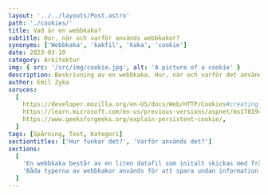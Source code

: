 ---
layout: '../../layouts/Post.astro'
path: './cookies/'
title: Vad är en webbkaka?
subtitle: Hur, när och varför används webbkakor?
synonyms: ['Webbkaka', 'kakfil', 'kaka', 'cookie']
date: 2023-03-10
category: Arkitektur
img: { src: '/src/img/cookie.jpg', alt: 'A picture of a cookie' }
description: Beskrivning av en webbkaka. Hur, när och varför det används.
author: Emil Zyka
soruces:
  [
    https://developer.mozilla.org/en-US/docs/Web/HTTP/Cookies#creating_cookies,
    https://learn.microsoft.com/en-us/previous-versions/aspnet/ms178194(v=vs.100),
    https://www.geeksforgeeks.org/explain-persistent-cookie/,
  ]
tags: [Spårning, Test, Kategori]
sectiontitles: ['Hur funkar det?', 'Varför används det?']
sections:
  [
    'En webbkaka består av en liten datafil som initalt skickas med från en webbserver när en förfrågning skickas från en webbläsare till en webbserver. Konkret innebär det att när en anvädare besöker en webbsida kan hemsidan tillhandahålla informationen som finns i användarens webbkaka. Webbsidan kan också skicka en webbkaka till användaren som innehåller data. Till exempel datum och tid för användarens besök. Om användaren besöker webbsidan igen kan den webbsidan känna igen webbkakan som är kopplad till den specifika webbadressen. Därmed kan webbsidan extrahera och använda webbkakans data för att avgöra när användaren senast besökt webbplatsen. En webbläsare lagrar vanligtvis alla webbkakor för olika webbplatser separat. Webbkakor kan också sparas lokalt i hårddisken på din enhet (t.ex. dator mobil eller surfplatta). Det finns flera olika typer av webbkakor med olika användningsområden och livscyklar. En sessionskaka existerar temporärt tills dess att användaren stänger ner sin webbläsare. Det vill säga tills dess att sessionen avbryts. Emellertid så kan webbläsare oftast återuppta avbrytna sessionskakor vilket i praktiken innebär att de kan finnas kvar även efter avslutat session. En beständig webbkaka lagras lokalt på din dator även när du stängt ner din webbläsare. En beständig webbkaka består vanligtvis av minst fyra egenskaper. Ett namn associerad data, ett utgångsdatum och samt en filväg som motsvarar där kakan lagras.',
    'Båda typerna av webbkakor används för att spara undan information om besökaren. Det kan vara användarens inloggningsuppgifter, inställningar, och preferenser. I sin tur kan denna information användas för att förbättra användarupplevelsen genom bespara användaren tiden att behöva fylla i alla sin uppgifter igen. Webbkakor kan även används i marknadsföringssyfte. Här kan data som till exempel hur länge en användare befunnit sig på en hemsida, vilken hemsida den besökt, språk, vilken enhet användaren använd samt vilka aktioner den utfört på hemsidan användas för att skräddarsy marknadskampanjer.',
  ]
---
